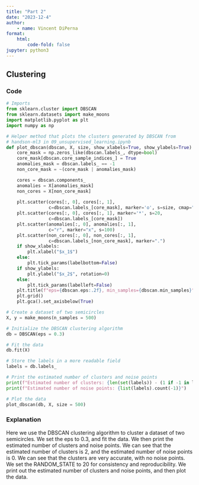 ```yaml
---
title: "Part 2"
date: "2023-12-4"
author:
    - name: Vincent DiPerna
format:
    html:
        code-fold: false
jupyter: python3
---
```


## Clustering

### Code
```python
# Imports
from sklearn.cluster import DBSCAN
from sklearn.datasets import make_moons
import matplotlib.pyplot as plt
import numpy as np

# Helper method that plots the clusters generated by DBSCAN from 
# handson-ml3 in 09_unsupervised_learning.ipynb
def plot_dbscan(dbscan, X, size, show_xlabels=True, show_ylabels=True):
    core_mask = np.zeros_like(dbscan.labels_, dtype=bool)
    core_mask[dbscan.core_sample_indices_] = True
    anomalies_mask = dbscan.labels_ == -1
    non_core_mask = ~(core_mask | anomalies_mask)

    cores = dbscan.components_
    anomalies = X[anomalies_mask]
    non_cores = X[non_core_mask]
    
    plt.scatter(cores[:, 0], cores[:, 1],
                c=dbscan.labels_[core_mask], marker='o', s=size, cmap="Paired")
    plt.scatter(cores[:, 0], cores[:, 1], marker='*', s=20,
                c=dbscan.labels_[core_mask])
    plt.scatter(anomalies[:, 0], anomalies[:, 1],
                c="r", marker="x", s=100)
    plt.scatter(non_cores[:, 0], non_cores[:, 1],
                c=dbscan.labels_[non_core_mask], marker=".")
    if show_xlabels:
        plt.xlabel("$x_1$")
    else:
        plt.tick_params(labelbottom=False)
    if show_ylabels:
        plt.ylabel("$x_2$", rotation=0)
    else:
        plt.tick_params(labelleft=False)
    plt.title(f"eps={dbscan.eps:.2f}, min_samples={dbscan.min_samples}")
    plt.grid()
    plt.gca().set_axisbelow(True)

# Create a dataset of two semicircles
X, y = make_moons(n_samples = 500)

# Initialize the DBSCAN clustering algorithm
db = DBSCAN(eps = 0.3)

# Fit the data
db.fit(X)

# Store the labels in a more readable field
labels = db.labels_

# Print the estimated number of clusters and noise points
print(f"Estimated number of clusters: {len(set(labels)) - (1 if -1 in labels else 0)}")
print(f"Estimated number of noise points: {list(labels).count(-1)}")

# Plot the data
plot_dbscan(db, X, size = 500)
```

### Explanation
Here we use the DBSCAN clustering algorithm to cluster a dataset of two semicircles. We set the eps to 0.3, and fit the data.
We then print the estimated number of clusters and noise points. We can see that the estimated number of clusters is 2, and the
estimated number of noise points is 0. We can see that the clusters are very accurate, with no noise points. We set the RANDOM_STATE
to 20 for consistency and reproducibility. We print out the estimated number of clusters and noise points, and then plot the data.